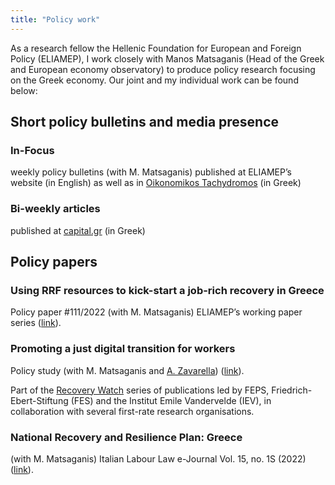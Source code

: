 ```yaml
---
title: "Policy work"
---
```


As a research fellow the Hellenic Foundation for European and Foreign Policy (ELIAMEP), I work closely with Manos Matsaganis (Head of the Greek and European economy observatory) to produce policy research focusing on the Greek economy. Our joint and my individual work can be found below:

## Short policy bulletins and media presence

### In-Focus

weekly policy bulletins (with M. Matsaganis) published at ELIAMEP's website (in English) as well as in [Oikonomikos Tachydromos](https://www.ot.gr/?s=%CE%93%CE%B9%CF%8E%CF%81%CE%B3%CE%BF%CF%82+%CE%9C%CE%B1%CE%BD%CE%AC%CE%BB%CE%B7%CF%82) (in Greek)

### Bi-weekly articles

published at [capital.gr](https://www.capital.gr/search/?query=Γιώργος Μανάλης&sort=daterelevance) (in Greek)

## Policy papers

### Using RRF resources to kick-start a job-rich recovery in Greece

Policy paper #111/2022 (with M. Matsaganis) ELIAMEP's working paper series ([link](https://www.eliamep.gr/wp-content/uploads/2022/10/Policy-paper-111-Matsaganis-Manalis-EN-final.pdf)).

### Promoting a just digital transition for workers

Policy study (with M. Matsaganis and [A. Zavarella](https://feps-europe.eu/person/avilia-zavarella/)) ([link](https://feps-europe.eu/publication/digital-transition-and-employment/)).

Part of the [Recovery Watch](https://feps-europe.eu/theme/recovery-watch/) series of publications led by FEPS, Friedrich-Ebert-Stiftung (FES) and the Institut Emile Vandervelde (IEV), in collaboration with several first-rate research organisations.

### National Recovery and Resilience Plan: Greece

(with M. Matsaganis) Italian Labour Law e-Journal Vol. 15, no. 1S (2022) ([link](https://illej.unibo.it/article/view/15650/14856)).
